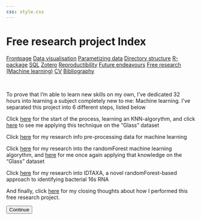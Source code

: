 ```yaml
---
css: style.css
---
```



# Free research project Index

<body id="start">
<div class="topnav">
  <a href='index.html#Frontpage'>Frontpage</a>
  <a href='data-visualisation.html#data-visualisation'>Data visualisation</a>
  <a href='parametized-data-germany.html#parametized-data'>Parametizing data</a>
  <a href='directory-structure.html#directory-structure'>Directory structure</a>
  <a href='creating-a-r-package.html#creating-a-r-package'>R-package</a>
  <a href='sql.html#SQL'>SQL</a>
  <a href='bibliography-using-zotero.html#Bibliography using Zotero'>Zotero</a>
  <a href='open-reproductibility-analysis.html#open-reproductibility-analysis'>Reproductibility</a>
  <a href='future-endeavours.html#future-endeavours'>Future endeavours</a>
  <a href='free-research-project-index.html#free-research-project'> Free research (Machine learning)</a>
  <a href='cv.html#cv'>CV</a>
  <a href='bibliography.html#bibliography'>Bibliography</a>
</div>

&nbsp;


To prove that I'm able to learn new skills on my own, I've dedicated 32 hours into learning a subject completely new to me: Machine learning. I've separated this project into 6 different steps, listed below

Click <a href='knn-machine-learning.html#knn-machine-learning'>here</a> for the start of the process, learning an KNN-algorythm, and click <a href='knn-in-glass.html#knn-in-glass'>here</a> to see me applying this technique on the "Glass" dataset

Click <a href='pre-processing-karet.html#pre-processing-karet'>here</a> for my research info pre-processing data for machine learning

Click <a href='random-forest.html#random-forest'>here</a> for my research into the randomForest machine learning algorythm, and <a href='random-forest-in-glass.html#random-forest-in-glass'>here</a> for me once again applying that knowledge on the "Glass" dataset

Click <a href='idtaxa.html#idtaxa'>here</a> for my research into IDTAXA, a novel randomForest-based approach to identifying bacterial 16s RNA

And finally, click <a href='closing-words.html#closing-words'>here</a> for my closing thoughts about how I performed this free research project. 

<div>
  <button class='button button2' onclick="window.location.href='knn-machine-learning.html#knn-machine-learning'" type="button">Continue</button>
</div>


</body>